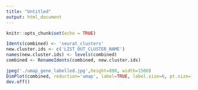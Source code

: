 ```yaml
---
title: "Untitled"
output: html_document
---
```


```r
knitr::opts_chunk$set(echo = TRUE)
```

```r
Idents(combined) <- 'seurat_clusters'
new.cluster.ids <- c('LIST_OUT_CLUSTER_NAME')
names(new.cluster.ids) <- levels(combined)
combined <- RenameIdents(combined, new.cluster.ids)

jpeg('./umap_gene_labelled.jpg',height=800, width=1500)
DimPlot(combined, reduction='umap', label=TRUE, label.size=6, pt.size=1.5)+ NoLegend()
dev.off()

```